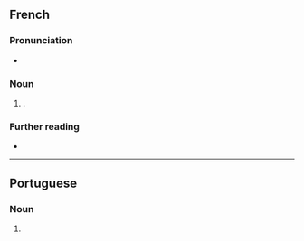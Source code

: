 {{also|Chantilly}}

==French==

===Pronunciation===
* {{audio|fr|LL-Q150 (fra)-Lepticed7-chantilly.wav|Audio}}

===Noun===
{{fr-noun|f}}

# {{l|en|Chantilly cream}}.

===Further reading===
* {{R:TLFi}}

----

==Portuguese==

===Noun===
{{pt-noun|m|-}}

# {{alternative spelling of|pt|chantili}}